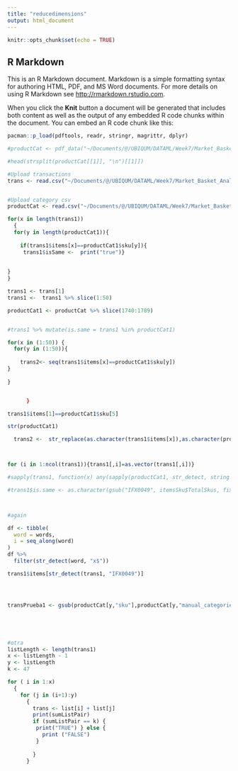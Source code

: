 ```yaml
---
title: "reducedimensions"
output: html_document
---
```


```r
knitr::opts_chunk$set(echo = TRUE)
```

## R Markdown

This is an R Markdown document. Markdown is a simple formatting syntax for authoring HTML, PDF, and MS Word documents. For more details on using R Markdown see <http://rmarkdown.rstudio.com>.

When you click the **Knit** button a document will be generated that includes both content as well as the output of any embedded R code chunks within the document. You can embed an R code chunk like this:

```r


pacman::p_load(pdftools, readr, stringr, magrittr, dplyr)

#productCat <- pdf_data("~/Documents/@/UBIQUM/DATAML/Week7/Market_Basket_Analysis/MarketBasketAnalysis/DATASETS/products_with_category.pdf")

#head(strsplit(productCat[[1]], "\n")[[1]])

#Upload transactions
trans <- read.csv("~/Documents/@/UBIQUM/DATAML/Week7/Market_Basket_Analysis/MarketBasketAnalysis/DATASETS/transac.csv", header=T)


#Upload category csv
productCat <- read.csv("~/Documents/@/UBIQUM/DATAML/Week7/Market_Basket_Analysis/MarketBasketAnalysis/DATASETS/products_with_category.csv", sep=',', header = T)

for(x in length(trans1))
  { 
  for(y in length(productCat1)){ 
  
    if(trans1$items[x]==productCat1$sku[y]){
     trans1$isSame <-  print("true")}
    
    
}
}

trans1 <- trans[1]
trans1 <-  trans1 %>% slice(1:50) 

productCat1 <- productCat %>% slice(1740:1789)


#trans1 %>% mutate(is.same = trans1 %in% productCat1)

for(x in (1:50)) { 
  for(y in (1:50)){ 
    
    trans2<- seq(trans1$items[x]==productCat1$sku[y])
}
          
}


      } 

trans1$items[1]==productCat1$sku[5]

str(productCat1)

  trans2 <-  str_replace(as.character(trans1$items[x]),as.character(productCat1$manual_categories[y]))



for (i in 1:ncol(trans1)){trans1[,i]=as.vector(trans1[,i])}

#sapply(trans1, function(x) any(sapply(productCat1, str_detect, string = x)))

#trans1$is.same <- as.character(gsub("IFX0049", itemsSku$TotalSkus, fixed=TRUE))



#again

df <- tibble(
  word = words, 
  i = seq_along(word)
)
df %>% 
  filter(str_detect(word, "x$"))

trans1$items[str_detect(trans1, "IFX0049")]




transPrueba1 <- gsub(productCat[y,"sku"],productCat[y,"manual_categories"], trans)





#otra
listLength <- length(trans1)
x <- listLength - 1
y <- listLength
k <- 47

for ( i in 1:x) 
  {
    for (j in (i+1):y)
      {
        trans <- list[i] + list[j]
        print(sumListPair)
        if (sumListPair == k) {
         print("TRUE") } else {
           print ("FALSE")
         }
          
        }
      }    
 
```


